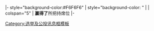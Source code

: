 <!-- Election candidates and results template. See Template_talk:Election box for details of how to use this template-->

|- style="background-color:#F6F6F6"
| style="background-color: {{Template:{{{winner}}}/meta/color}}" |
| colspan="5"   | [[{{{winner}}}|{{Template:{{{winner}}}/meta/shortname}}]]'''赢得了'''[[{{{loser}}}|{{Template:{{{loser}}}/meta/shortname}}]]所把持席位
|-<noinclude>
[[Category:选举及公投讯息框模板]]
</noinclude>